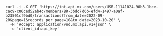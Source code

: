 ```shell Request
curl -i -X GET 'https://int-api.mx.com/users/USR-11141024-90b3-1bce-cac9-c06ced52ab4c/members/BR-3bdc7d6b-efd4-1497-a0af-b23501cf9bd0/transactions?from_date=2022-09-20&page=1&records_per_page=10&to_date=2023-10-20' \
  -H 'Accept: application/vnd.mx.api.v1+json' \
  -u 'client_id:api_key'
```
